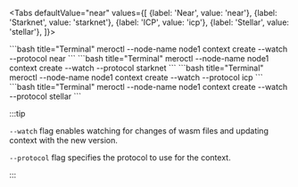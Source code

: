 
<Tabs
    defaultValue="near"
    values={[
        {label: 'Near', value: 'near'},
        {label: 'Starknet', value: 'starknet'},
        {label: 'ICP', value: 'icp'},
        {label: 'Stellar', value: 'stellar'},
    ]}>

<TabItem value="near">
```bash title="Terminal"
meroctl --node-name node1 context create --watch <application_path> --protocol near
```
</TabItem>

<TabItem value="starknet">
```bash title="Terminal"
meroctl --node-name node1 context create --watch <application_path> --protocol starknet
```
</TabItem>

<TabItem value="icp">
```bash title="Terminal"
meroctl --node-name node1 context create --watch <application_path> --protocol icp
```
</TabItem>

<TabItem value="stellar">
```bash title="Terminal"
meroctl --node-name node1 context create --watch <application_path> --protocol stellar
```
</TabItem>

</Tabs>

:::tip

`--watch` flag enables watching for changes of wasm files and updating context
with the new version.

`--protocol` flag specifies the protocol to use for the context.

:::
